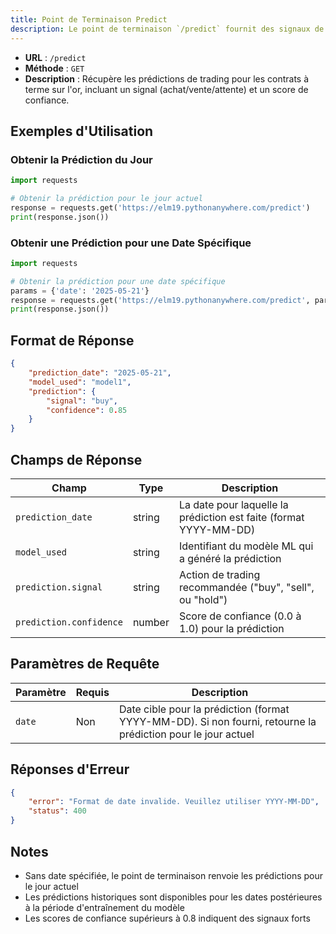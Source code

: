 ```yaml
---
title: Point de Terminaison Predict
description: Le point de terminaison `/predict` fournit des signaux de trading pour les contrats à terme sur l'or basés sur nos modèles d'apprentissage automatique. Il peut renvoyer des prédictions pour le jour actuel et des dates spécifiques sur demande.
---
```


- **URL** : `/predict`
- **Méthode** : `GET`
- **Description** : Récupère les prédictions de trading pour les contrats à terme sur l'or, incluant un signal (achat/vente/attente) et un score de confiance.

## Exemples d'Utilisation

### Obtenir la Prédiction du Jour

```python
import requests

# Obtenir la prédiction pour le jour actuel
response = requests.get('https://elm19.pythonanywhere.com/predict')
print(response.json())
```

### Obtenir une Prédiction pour une Date Spécifique

```python
import requests

# Obtenir la prédiction pour une date spécifique
params = {'date': '2025-05-21'}
response = requests.get('https://elm19.pythonanywhere.com/predict', params=params)
print(response.json())
```

## Format de Réponse

```json
{
    "prediction_date": "2025-05-21",
    "model_used": "model1",
    "prediction": {
        "signal": "buy",
        "confidence": 0.85
    }
}
```

## Champs de Réponse

| Champ | Type | Description |
|-------|------|-------------|
| `prediction_date` | string | La date pour laquelle la prédiction est faite (format YYYY-MM-DD) |
| `model_used` | string | Identifiant du modèle ML qui a généré la prédiction |
| `prediction.signal` | string | Action de trading recommandée ("buy", "sell", ou "hold") |
| `prediction.confidence` | number | Score de confiance (0.0 à 1.0) pour la prédiction |

## Paramètres de Requête

| Paramètre | Requis | Description |
|-----------|----------|-------------|
| `date` | Non | Date cible pour la prédiction (format YYYY-MM-DD). Si non fourni, retourne la prédiction pour le jour actuel |

## Réponses d'Erreur

```json
{
    "error": "Format de date invalide. Veuillez utiliser YYYY-MM-DD",
    "status": 400
}
```

## Notes

- Sans date spécifiée, le point de terminaison renvoie les prédictions pour le jour actuel
- Les prédictions historiques sont disponibles pour les dates postérieures à la période d'entraînement du modèle
- Les scores de confiance supérieurs à 0.8 indiquent des signaux forts
